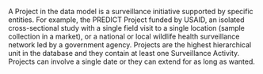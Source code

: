 <!-- # Project {.unnumbered} -->

A Project in the data model is a surveillance initiative supported by specific entities. For example, the PREDICT Project funded by USAID, an isolated cross-sectional study with a single field visit to a single location (sample collection in a market), or a national or local wildlife health surveillance network led by a government agency. Projects are the highest hierarchical unit in the database and they contain at least one Surveillance Activity. Projects can involve a single date or they can extend for as long as wanted.
